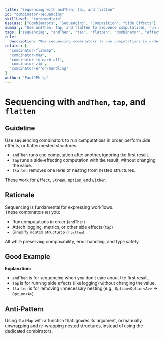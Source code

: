 ```yaml
---
title: "Sequencing with andThen, tap, and flatten"
id: "combinator-sequencing"
skillLevel: "intermediate"
useCase: ["Combinators", "Sequencing", "Composition", "Side Effects"]
summary: "Use andThen, tap, and flatten to sequence computations, run side effects, and flatten nested structures in Effect, Stream, Option, and Either."
tags: ["sequencing", "andThen", "tap", "flatten", "combinator", "effect", "stream", "option", "either"]
rule:
  description: "Use sequencing combinators to run computations in order, perform side effects, or flatten nested structures, while preserving error and context handling."
related: [
  "combinator-flatmap",
  "combinator-map",
  "combinator-foreach-all",
  "combinator-zip",
  "combinator-error-handling"
]
author: "PaulJPhilp"
---
```


# Sequencing with `andThen`, `tap`, and `flatten`

## Guideline

Use sequencing combinators to run computations in order, perform side effects, or flatten nested structures.  
- `andThen` runs one computation after another, ignoring the first result.
- `tap` runs a side-effecting computation with the result, without changing the value.
- `flatten` removes one level of nesting from nested structures.

These work for `Effect`, `Stream`, `Option`, and `Either`.

## Rationale

Sequencing is fundamental for expressing workflows.  
These combinators let you:
- Run computations in order (`andThen`)
- Attach logging, metrics, or other side effects (`tap`)
- Simplify nested structures (`flatten`)

All while preserving composability, error handling, and type safety.

## Good Example

<Example path="./src/combinator-sequencing.ts" />

**Explanation:**  
- `andThen` is for sequencing when you don’t care about the first result.
- `tap` is for running side effects (like logging) without changing the value.
- `flatten` is for removing unnecessary nesting (e.g., `Option<Option<A>>` → `Option<A>`).

## Anti-Pattern

Using `flatMap` with a function that ignores its argument, or manually unwrapping and re-wrapping nested structures, instead of using the dedicated combinators.